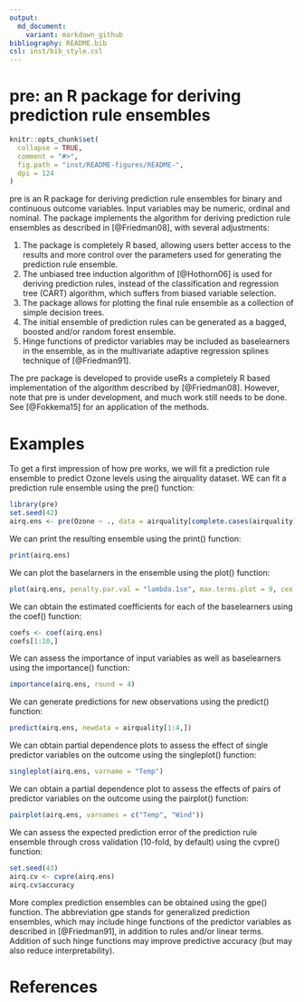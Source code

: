 ```yaml
---
output:
  md_document:
    variant: markdown_github
bibliography: README.bib
csl: inst/bib_style.csl
---
```


# pre: an R package for deriving prediction rule ensembles

```r
knitr::opts_chunk$set(
  collapse = TRUE,
  comment = "#>",
  fig.path = "inst/README-figures/README-",
  dpi = 124
)
```

pre is an R package for deriving prediction rule ensembles for binary and continuous outcome variables. Input variables may be numeric, ordinal and nominal. The package implements the algorithm for deriving prediction rule ensembles as described in [@Friedman08], with several adjustments: 

1) The package is completely R based, allowing users better access to the results and more control over the parameters used for generating the prediction rule ensemble.
2) The unbiased tree induction algorithm of [@Hothorn06] is used for deriving prediction rules, instead of the classification and regression tree (CART) algorithm, which suffers from biased variable selection.
3) The package allows for plotting the final rule ensemble as a collection of simple decision trees.
4) The initial ensemble of prediction rules can be generated as a bagged, boosted and/or random forest ensemble.
5) Hinge functions of predictor variables may be included as baselearners in the ensemble, as in the multivariate adaptive regression splines technique of [@Friedman91].

The pre package is developed to provide useRs a completely R based implementation of the algorithm described by [@Friedman08]. However, note that pre is under development, and much work still needs to be done. See [@Fokkema15] for an application of the methods.

# Examples

To get a first impression of how pre works, we will fit a prediction rule ensemble to predict Ozone levels using the airquality dataset. WE can fit a prediction rule ensemble using the pre() function:

```r
library(pre)
set.seed(42)
airq.ens <- pre(Ozone ~ ., data = airquality[complete.cases(airquality), ])
```

We can print the resulting ensemble using the print() function: 

```r
print(airq.ens)
```

We can plot the baselarners in the ensemble using the plot() function:

```r
plot(airq.ens, penalty.par.val = "lambda.1se", max.terms.plot = 9, cex = .6)
```

We can obtain the estimated coefficients for each of the baselearners using the coef() function:

```r
coefs <- coef(airq.ens)
coefs[1:10,]
```

We can assess the importance of input variables as well as baselearners using the importance() function:

```r
importance(airq.ens, round = 4)
```

We can generate predictions for new observations using the predict() function:

```r
predict(airq.ens, newdata = airquality[1:4,])
```

We can obtain partial dependence plots to assess the effect of single predictor variables on the outcome using the singleplot() function:

```r
singleplot(airq.ens, varname = "Temp")
```

We can obtain a partial dependence plot to assess the effects of pairs of predictor variables on the outcome using the pairplot() function:

```r
pairplot(airq.ens, varnames = c("Temp", "Wind"))
```

We can assess the expected prediction error of the prediction rule ensemble through cross validation (10-fold, by default) using the cvpre() function:

```r
set.seed(43)
airq.cv <- cvpre(airq.ens)
airq.cv$accuracy
```

More complex prediction ensembles can be obtained using the gpe() function. The abbreviation gpe stands for generalized prediction ensembles, which may include hinge functions of the predictor variables as described in [@Friedman91], in addition to rules and/or linear terms. Addition of such hinge functions may improve predictive accuracy (but may also reduce interpretability).  

# References